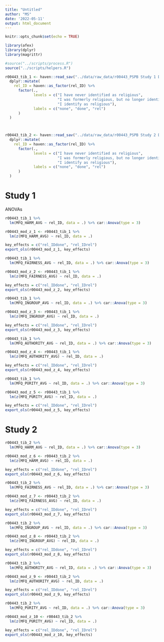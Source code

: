 ```yaml
---
title: "Untitled"
author: "MS"
date: '2022-05-11'
output: html_document
---
```


```r
knitr::opts_chunk$set(echo = TRUE)

library(afex)
library(dplyr)
library(magrittr)

#source("../scripts/process.R")
source("../scripts/helpers.R")

r00443_tib_1 <- haven::read_sav("../data/raw_data/r00443_PSPB Study 1 Data.sav") %>% 
  dplyr::mutate(
    rel_ID = haven::as_factor(rel_ID) %>% 
      factor(., 
             levels = c("I have never identified as religious",
                        "I was formerly religious, but no longer identify as religious",
                        "I identify as religious"), 
             labels = c("none", "done", "rel")
      )
  )



r00443_tib_2 <- haven::read_sav("../data/raw_data/r00443_PSPB Study 2 Data.sav") %>% 
  dplyr::mutate(
    rel_ID = haven::as_factor(rel_ID) %>% 
      factor(., 
             levels = c("I have never identified as religious",
                        "I was formerly religious, but no longer identify as religious",
                        "I identify as religious"), 
             labels = c("none", "done", "rel")
      )
  )

```

# Study 1

ANOVAs

```r
r00443_tib_1 %>% 
  lm(MFQ_HARM_AVG ~ rel_ID, data = .) %>% car::Anova(type = 3)

r00443_mod_z_1 <- r00443_tib_1 %>% 
  lm(z(MFQ_HARM_AVG) ~ rel_ID, data = .) 

key_effects = c("rel_IDdone", "rel_IDrel")
export_ols(r00443_mod_z_1, key_effects)
```

```r
r00443_tib_1 %>% 
  lm(MFQ_FAIRNESS_AVG ~ rel_ID, data = .) %>% car::Anova(type = 3)

r00443_mod_z_2 <- r00443_tib_1 %>% 
  lm(z(MFQ_FAIRNESS_AVG) ~ rel_ID, data = .) 

key_effects = c("rel_IDdone", "rel_IDrel")
export_ols(r00443_mod_z_2, key_effects)
```

```r
r00443_tib_1 %>% 
  lm(MFQ_INGROUP_AVG ~ rel_ID, data = .) %>% car::Anova(type = 3)

r00443_mod_z_3 <- r00443_tib_1 %>% 
  lm(z(MFQ_INGROUP_AVG) ~ rel_ID, data = .) 

key_effects = c("rel_IDdone", "rel_IDrel")
export_ols(r00443_mod_z_3, key_effects)
```

```r
r00443_tib_1 %>% 
  lm(MFQ_AUTHORITY_AVG ~ rel_ID, data = .) %>% car::Anova(type = 3)

r00443_mod_z_4 <- r00443_tib_1 %>% 
  lm(z(MFQ_AUTHORITY_AVG) ~ rel_ID, data = .) 

key_effects = c("rel_IDdone", "rel_IDrel")
export_ols(r00443_mod_z_4, key_effects)
```

```r
r00443_tib_1 %>% 
  lm(MFQ_PURITY_AVG ~ rel_ID, data = .) %>% car::Anova(type = 3)

r00443_mod_z_5 <- r00443_tib_1 %>% 
  lm(z(MFQ_PURITY_AVG) ~ rel_ID, data = .) 

key_effects = c("rel_IDdone", "rel_IDrel")
export_ols(r00443_mod_z_5, key_effects)
```



# Study 2 

```r
r00443_tib_2 %>% 
  lm(MFQ_HARM_AVG ~ rel_ID, data = .) %>% car::Anova(type = 3)

r00443_mod_z_6 <- r00443_tib_2 %>% 
  lm(z(MFQ_HARM_AVG) ~ rel_ID, data = .) 

key_effects = c("rel_IDdone", "rel_IDrel")
export_ols(r00443_mod_z_6, key_effects)
```

```r
r00443_tib_2 %>% 
  lm(MFQ_FAIRNESS_AVG ~ rel_ID, data = .) %>% car::Anova(type = 3)

r00443_mod_z_7 <- r00443_tib_2 %>% 
  lm(z(MFQ_FAIRNESS_AVG) ~ rel_ID, data = .) 

key_effects = c("rel_IDdone", "rel_IDrel")
export_ols(r00443_mod_z_7, key_effects)
```

```r
r00443_tib_2 %>% 
  lm(MFQ_INGROUP_AVG ~ rel_ID, data = .) %>% car::Anova(type = 3)

r00443_mod_z_8 <- r00443_tib_2 %>% 
  lm(z(MFQ_INGROUP_AVG) ~ rel_ID, data = .) 

key_effects = c("rel_IDdone", "rel_IDrel")
export_ols(r00443_mod_z_8, key_effects)
```

```r
r00443_tib_2 %>% 
  lm(MFQ_AUTHORITY_AVG ~ rel_ID, data = .) %>% car::Anova(type = 3)

r00443_mod_z_9 <- r00443_tib_2 %>% 
  lm(z(MFQ_AUTHORITY_AVG) ~ rel_ID, data = .) 

key_effects = c("rel_IDdone", "rel_IDrel")
export_ols(r00443_mod_z_9, key_effects)
```

```r
r00443_tib_2 %>% 
  lm(MFQ_PURITY_AVG ~ rel_ID, data = .) %>% car::Anova(type = 3)

r00443_mod_z_10 <- r00443_tib_2 %>% 
  lm(z(MFQ_PURITY_AVG) ~ rel_ID, data = .) 

key_effects = c("rel_IDdone", "rel_IDrel")
export_ols(r00443_mod_z_10, key_effects)
```

